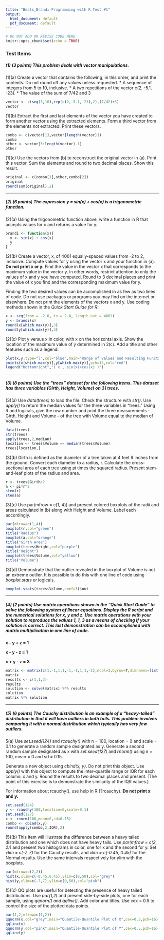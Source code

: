 ```yaml
---
title: "Beals_Brandi Programming with R Test #1"
output:
  html_document: default
  pdf_document: default
---
```


```r
# DO NOT ADD OR REVISE CODE HERE
knitr::opts_chunk$set(echo = TRUE)
```

### Test Items

##### (1) (3 points) This problem deals with vector manipulations.

(1)(a)  Create a vector that contains the following, in this order, and print the contents.  Do not round off any values unless requested.
* A sequence of integers from 5 to 10, inclusive.
* A two repetitions of the vector c(2, -5.1, -23).
* The value of the sum of 7/42 and 3

```r
vector <- c(seq(5,10),rep(c(2,-5.1,-23),2),(7/42)+3)
vector
```

(1)(b) Extract the first and last elements of the vector you have created to form another vector using the extracted elements. Form a third vector from the elements not extracted.  Print these vectors.

```r
combo <- c(vector[1],vector[length(vector)])
combo
other <- vector[3:length(vector)-1]
other
```

(1)(c) Use the vectors from (b) to reconstruct the original vector in (a).  Print this vector. Sum the elements and round to two decimal places. Show this result.

```r
original <- c(combo[1],other,combo[2])
original
round(sum(original),2)
```

-----

##### (2) (6 points) The expression y = sin(x) + cos(x) is a trigonometric function.

(2)(a) Using the trigonometric function above, write a function in R that accepts values for x and returns a value for y.

```r
brandi <- function(x){
  y <- sin(x) + cos(x)
  y
}
```

(2)(b) Create a vector, x, of 4001 equally-spaced values from -2 to 2, inclusive. Compute values for y using the vector x and your function in (a).  **Do not print x or y.**  Find the value in the vector x that corresponds to the maximum value in the vector y. In other words, restrict attention to only the values of x and y you have computed. Round to 3 decimal places and print the value of x you find and the corresponding maximum value for y.

Finding the two desired values can be accomplished in as few as two lines of code.  Do not use packages or programs you may find on the internet or elsewhere. Do not print the elements of the vectors x and y. Use coding methods shown in the *Quick Start Guide for R*.

```r
x <- seq(from = -2.0, to = 2.0, length.out = 4001)
y <- brandi(x)
round(x[which.max(y)],3)
round(y[which.max(y)],3)
```

(2)(c) Plot y versus x in color, with x on the horizontal axis. Show the location of the maximum value of y determined in 2(c).  Add a title and other features such as a legend.

```r
plot(x,y,type="l",col="blue",main="Range of Values and Resulting Function Results",sub="Maximum Point is Highlighted")
points(x[which.max(y)],y[which.max(y)],pch=15,col="red")
legend("bottomright","( x , sin(x)+cos(x) )")
```

-----

##### (3) (8 points) Use the "trees" dataset for the following items. This dataset has three variables (Girth, Height, Volume) on 31 trees.

(3)(a) Use *data(trees)* to load the file.  Check the structure with *str()*. Use *apply()* to return the median values for the three variables in "trees." Using R and logicals, give the row number and print the three measurements - Girth, Height and Volume - of the tree with Volume equal to the median of Volume.

```r
data(trees)
str(trees)
apply(trees,2,median)
location <- trees$Volume == median(trees$Volume)
trees[location,]
```

(3)(b) Girth is defined as the diameter of a tree taken at 4 feet 6 inches from the ground. Convert each diameter to a radius, r. Calculate the cross-sectional area of each tree using pi times the squared radius. Present stem-and-leaf plots of the radius and area. 

```r
r <- trees$Girth/2
a <- pi*r^2
stem(r)
stem(a)
```

(3)(c) Use par(mfrow = c(1, 4)) and present colored boxplots of the radii and areas calculated in (b) along with Height and Volume. Label each accordingly.

```r
par(mfrow=c(1,4))
boxplot(r,col="green")
title("Radius")
boxplot(a,col="orange")
title("Girth Area")
boxplot(trees$Height,col="purple")
title("Height")
boxplot(trees$Volume,col="yellow")
title("Volume")
```

(3)(d) Demonstrate that the outlier revealed in the boxplot of Volume is not an extreme outlier.  It is possible to do this with one line of code using *boxplot.stats* or logicals.

```r
boxplot.stats(trees$Volume,coef=3)$out
```

-----

##### (4) (2 points) Use matrix operations shown in the "Quick Start Guide" to solve the following system of linear equations. Display the R script and the numerical solutions for x, y and z. Use matrix operations with your solution to reproduce the values 1, 1, 3 as a means of checking if your solution is correct.  This last demonstration can be accomplished with matrix multiplication in one line of code.  

**x - y + z = 1**

**x - y - z = 1**

**x + y - z = 3**

```r
matrix <- matrix(c(1,-1,1,1,-1,-1,1,1,-1),ncol=3,byrow=T,dimnames=list(c("1","2","3"),c("x","y","z")))
matrix
results <- c(1,1,3)
results
solution <- solve(matrix) %*% results
solution
matrix %*% solution
```

-----

##### (5) (6 points) The Cauchy distribution is an example of a "heavy-tailed" distribution in that it will have outliers in both tails.  This problem involves comparing it with a normal distribution which typically has very few outliers.  

5(a) Use *set.seed(124)* and *rcauchy()* with n = 100, location = 0 and scale = 0.1 to generate a random sample designated as y.  Generate a second random sample designated as x with *set.seed(127)* and *rnorm()* using n = 100, mean = 0 and sd = 0.15.  

Generate a new object using *cbind(x, y)*. Do not print this object.  Use *apply()* with this object to compute the inter-quartile range or IQR for each column:  x and y.  Round the results to two decimal places and present.  (The point of this exercise is to demonstrate the similarity of the IQR values.)

For information about rcauchy(), use help in R (?rcauchy).  **Do not print x and y.**

```r
set.seed(124)
y <- rcauchy(100,location=0,scale=0.1)
set.seed(127)
x <- rnorm(100,mean=0,sd=0.15)
combo <- cbind(x,y)
round(apply(combo,2,IQR),2)
```

(5)(b) This item will illustrate the difference between a heavy tailed distribution and one which does not have heavy tails.  Use *par(mfrow = c(2, 2))* and present two histograms in color, one for x and the second for y. Set *xlim = c(-7, 7)* for the Cauchy results, and *xlim = c(-0.45, 0.45)* for the Normal results.  Use the same intervals respectively for ylim with the boxplots.  

```r
par(mfrow=c(2,2))
hist(x,xlim=c(-0.45,0.45),ylim=c(0,50),col="grey")
hist(y,xlim=c(-7,7),ylim=c(0,50),col="pink")
```

(5)(c) QQ plots are useful for detecting the presence of heavy tailed distributions. Use *par(1,2)* and present side-by-side plots, one for each sample, using *qqnorn() and qqline()*.  Add color and titles.   Use cex = 0.5 to control the size of the plotted data points.

```r
par(1,2,mfrow=c(1,2))
qqnorm(x,col="grey",main="Quantile-Quantile Plot of X",cex=0.5,pch=16)
qqline(x)
qqnorm(y,col="pink",main="Quantile-Quantile Plot of Y",cex=0.5,pch=16)
qqline(y)
```